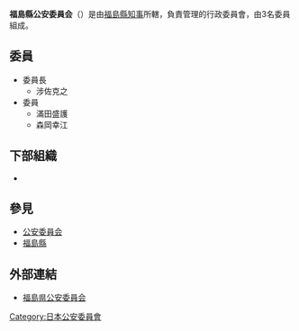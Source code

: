 {{Infobox Govt Agency
  | agency_name     = 福島縣公安委員會
  | nativename      = {{lang|ja|福島県公安委員会}}{{ja}}<br>{{lang|ja|ふくしまけんこうあんいいんかい}}
  | nativename_r    = Fukushima Prefectural Public Safety Commission{{en}}
  | jurisdiction    = [[File:Flag_of_Fukushima_Prefecture.svg|20px]] [[福島縣|福島縣]]
  | seal            = 
  | seal_width      = 
  | seal_caption    = 
  | logo            = 
  | logo_width      = 
  | logo_caption    = 
  | formed          = 
  | preceding1      = 
  | preceding2      =
  | dissolved       = 
  | superseding     = 
  | employees       = 3人
  | budget          = 
  | minister1_name  = 
  | minister1_pfo   = 
  | minister2_name  = 
  | minister2_pfo   =
  | chief1_title    = 委員長
  | chief1          = 涉佐克之
  | chief2_title    = 
  | chief2          = 
  | chief3_title    = 
  | chief3          = 
  | parent_agency   = [[福島縣知事|福島縣知事]]
  | child1_agency   = {{link-jp|福島縣警察|福島県警察|福島縣警察}}
  | child2_agency   = 
  | child3_agency   = 
  | child4_agency   = 
  | child5_agency   = 
  | child6_agency   = 
  | child7_agency   = 
  | child8_agency   = 
  | child9_agency   = 
  | keydocument1    = 
  | keydocument2    =
  | picture         = Fukushima Prefectural Government (02.19.2009).jpg
  | picture_width   = 250px
  | picture_caption = 福島縣公安委員會所在的福島縣廳舍本廳舍（圖左）
  | headquarters    = {{JPN}}<br/>[[福島縣|福島縣]][[福島市|福島市]]杉妻町2番16號
  | website         =  [http://www.police.pref.fukushima.jp/kouan/ 福島県公安委員会]
  | footnotes       = 
}}
'''福島縣公安委員会'''（{{jpn|j=福島県公安委員会|hg=ふくしまけんこうあんいいんかい|rm=Fukushimaken Kō'an-i'inkai}}）是由[[福島縣知事|福島縣知事]]所轄，負責管理{{link-jp|福島縣警察|福島県警察|福島縣警察}}的行政委員會，由3名委員組成。

== 委員 ==
*委員長
**涉佐克之
*委員
**滿田盛護
**森岡幸江

== 下部組織 ==
*{{link-jp|福島縣警察|福島県警察|福島縣警察}}

== 參見 ==
*[[公安委員会|公安委員会]]
*[[福島縣|福島縣]]

== 外部連結 ==
*[https://web.archive.org/web/20160211122110/http://www.police.pref.fukushima.jp/kouan/ 福島県公安委員会]
{{日本都道府縣公安委員會}}

[[Category:日本公安委員會|Category:日本公安委員會]]